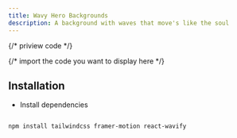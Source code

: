```yaml
---
title: Wavy Hero Backgrounds
description: A background with waves that move's like the soul
---
```


{/* priview code  */}

 {/* import the code you want to display here  */}



<ComponentPreview code={buttonCode}>
  <ChaiHero/>
</ComponentPreview>

## Installation

- Install dependencies
```bash

npm install tailwindcss framer-motion react-wavify

```

